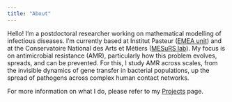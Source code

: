 ```yaml
---
title: "About"
---
```


Hello! I'm a postdoctoral researcher working on mathematical modelling of infectious diseases.
I'm currently based at Institut Pasteur ([EMEA unit](https://research.pasteur.fr/fr/team/epidemiology-and-modelling-of-bacterial-escape-to-antimicrobials/)) and at the Conservatoire National des Arts et Métiers ([MESuRS lab](https://mesurs.cnam.fr/)).
My focus is on antimicrobial resistance (AMR), particularly how this problem evolves, spreads, and can be prevented.
For this, I study AMR across scales, from the invisible dynamics of gene transfer in bacterial populations, up the spread of pathogens across complex human contact networks.

For more information on what I do, please refer to my [Projects](./projects.html) page.

